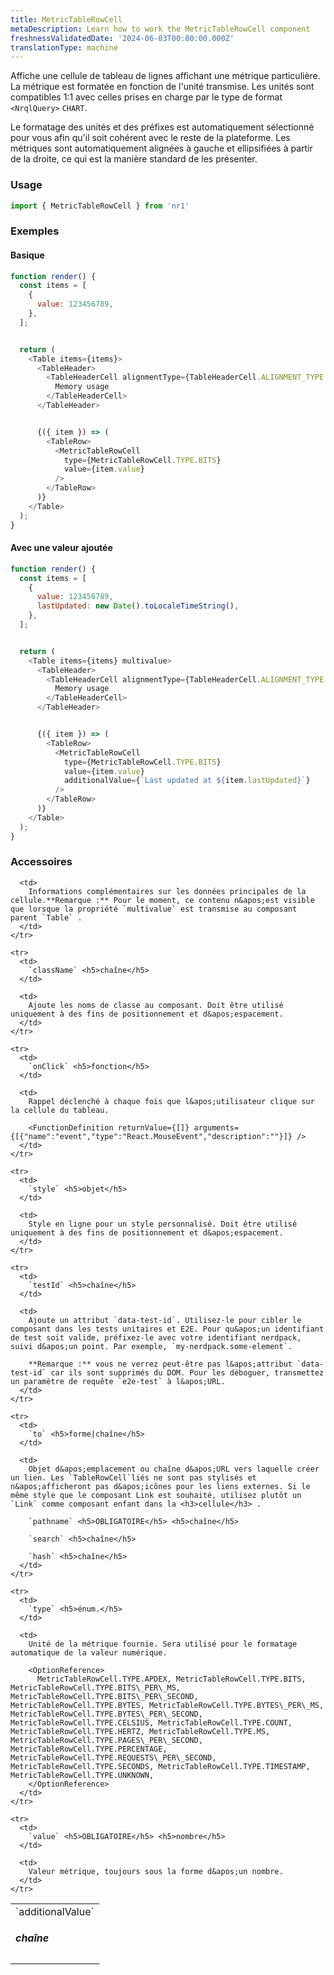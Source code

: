 ```yaml
---
title: MetricTableRowCell
metaDescription: Learn how to work the MetricTableRowCell component
freshnessValidatedDate: '2024-06-03T00:00:00.000Z'
translationType: machine
---
```


Affiche une cellule de tableau de lignes affichant une métrique particulière. La métrique est formatée en fonction de l&apos;unité transmise. Les unités sont compatibles 1:1 avec celles prises en charge par le type de format `<NrqlQuery>` `CHART`.

Le formatage des unités et des préfixes est automatiquement sélectionné pour vous afin qu&apos;il soit cohérent avec le reste de la plateforme. Les métriques sont automatiquement alignées à gauche et ellipsifiées à partir de la droite, ce qui est la manière standard de les présenter.

### Usage

```js
import { MetricTableRowCell } from 'nr1'
```

### Exemples

#### Basique

```js
function render() {
  const items = [
    {
      value: 123456789,
    },
  ];


  return (
    <Table items={items}>
      <TableHeader>
        <TableHeaderCell alignmentType={TableHeaderCell.ALIGNMENT_TYPE.RIGHT}>
          Memory usage
        </TableHeaderCell>
      </TableHeader>


      {({ item }) => (
        <TableRow>
          <MetricTableRowCell
            type={MetricTableRowCell.TYPE.BITS}
            value={item.value}
          />
        </TableRow>
      )}
    </Table>
  );
}
```

#### Avec une valeur ajoutée

```js
function render() {
  const items = [
    {
      value: 123456789,
      lastUpdated: new Date().toLocaleTimeString(),
    },
  ];


  return (
    <Table items={items} multivalue>
      <TableHeader>
        <TableHeaderCell alignmentType={TableHeaderCell.ALIGNMENT_TYPE.RIGHT}>
          Memory usage
        </TableHeaderCell>
      </TableHeader>


      {({ item }) => (
        <TableRow>
          <MetricTableRowCell
            type={MetricTableRowCell.TYPE.BITS}
            value={item.value}
            additionalValue={`Last updated at ${item.lastUpdated}`}
          />
        </TableRow>
      )}
    </Table>
  );
}
```

### Accessoires

<table>
  <tbody>
    <tr>
      <td>
        `additionalValue` <h5>chaîne</h5>
      </td>

      <td>
        Informations complémentaires sur les données principales de la cellule.**Remarque :** Pour le moment, ce contenu n&apos;est visible que lorsque la propriété `multivalue` est transmise au composant parent `Table` .
      </td>
    </tr>

    <tr>
      <td>
        `className` <h5>chaîne</h5>
      </td>

      <td>
        Ajoute les noms de classe au composant. Doit être utilisé uniquement à des fins de positionnement et d&apos;espacement.
      </td>
    </tr>

    <tr>
      <td>
        `onClick` <h5>fonction</h5>
      </td>

      <td>
        Rappel déclenché à chaque fois que l&apos;utilisateur clique sur la cellule du tableau.

        <FunctionDefinition returnValue={[]} arguments={[{"name":"event","type":"React.MouseEvent","description":""}]} />
      </td>
    </tr>

    <tr>
      <td>
        `style` <h5>objet</h5>
      </td>

      <td>
        Style en ligne pour un style personnalisé. Doit être utilisé uniquement à des fins de positionnement et d&apos;espacement.
      </td>
    </tr>

    <tr>
      <td>
        `testId` <h5>chaîne</h5>
      </td>

      <td>
        Ajoute un attribut `data-test-id`. Utilisez-le pour cibler le composant dans les tests unitaires et E2E. Pour qu&apos;un identifiant de test soit valide, préfixez-le avec votre identifiant nerdpack, suivi d&apos;un point. Par exemple, `my-nerdpack.some-element`.

        **Remarque :** vous ne verrez peut-être pas l&apos;attribut `data-test-id` car ils sont supprimés du DOM. Pour les déboguer, transmettez un paramètre de requête `e2e-test` à l&apos;URL.
      </td>
    </tr>

    <tr>
      <td>
        `to` <h5>forme|chaîne</h5>
      </td>

      <td>
        Objet d&apos;emplacement ou chaîne d&apos;URL vers laquelle créer un lien. Les `TableRowCell`liés ne sont pas stylisés et n&apos;afficheront pas d&apos;icônes pour les liens externes. Si le même style que le composant Link est souhaité, utilisez plutôt un `Link` comme composant enfant dans la <h3>cellule</h3> .

        `pathname` <h5>OBLIGATOIRE</h5> <h5>chaîne</h5>

        `search` <h5>chaîne</h5>

        `hash` <h5>chaîne</h5>
      </td>
    </tr>

    <tr>
      <td>
        `type` <h5>énum.</h5>
      </td>

      <td>
        Unité de la métrique fournie. Sera utilisé pour le formatage automatique de la valeur numérique.

        <OptionReference>
          MetricTableRowCell.TYPE.APDEX, MetricTableRowCell.TYPE.BITS, MetricTableRowCell.TYPE.BITS\_PER\_MS, MetricTableRowCell.TYPE.BITS\_PER\_SECOND, MetricTableRowCell.TYPE.BYTES, MetricTableRowCell.TYPE.BYTES\_PER\_MS, MetricTableRowCell.TYPE.BYTES\_PER\_SECOND, MetricTableRowCell.TYPE.CELSIUS, MetricTableRowCell.TYPE.COUNT, MetricTableRowCell.TYPE.HERTZ, MetricTableRowCell.TYPE.MS, MetricTableRowCell.TYPE.PAGES\_PER\_SECOND, MetricTableRowCell.TYPE.PERCENTAGE, MetricTableRowCell.TYPE.REQUESTS\_PER\_SECOND, MetricTableRowCell.TYPE.SECONDS, MetricTableRowCell.TYPE.TIMESTAMP, MetricTableRowCell.TYPE.UNKNOWN,
        </OptionReference>
      </td>
    </tr>

    <tr>
      <td>
        `value` <h5>OBLIGATOIRE</h5> <h5>nombre</h5>
      </td>

      <td>
        Valeur métrique, toujours sous la forme d&apos;un nombre.
      </td>
    </tr>
  </tbody>
</table>